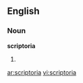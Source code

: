 ==English==

===Noun===
'''scriptoria'''

# {{plural of|[[scriptorium]]}}

[[ar:scriptoria]]
[[vi:scriptoria]]